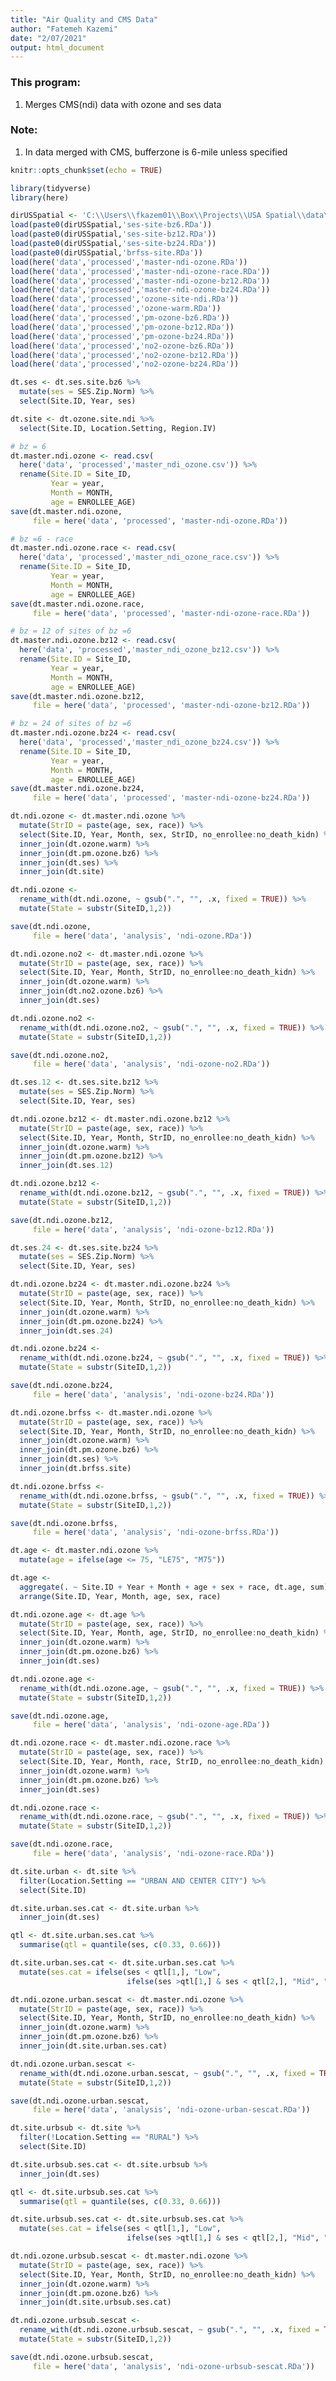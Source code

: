 ```yaml
---
title: "Air Quality and CMS Data"
author: "Fatemeh Kazemi"
date: "2/07/2021"
output: html_document
---
```

### This program:
  (1) Merges CMS(ndi) data with ozone and ses data
  
### Note:
  1. In data merged with CMS, bufferzone is 6-mile unless specified
  
```r
knitr::opts_chunk$set(echo = TRUE)
```

```r
library(tidyverse)
library(here)
```

```r
dirUSSpatial <- 'C:\\Users\\fkazem01\\Box\\Projects\\USA Spatial\\data\\processed\\'
load(paste0(dirUSSpatial,'ses-site-bz6.RDa'))
load(paste0(dirUSSpatial,'ses-site-bz12.RDa'))
load(paste0(dirUSSpatial,'ses-site-bz24.RDa'))
load(paste0(dirUSSpatial,'brfss-site.RDa'))
load(here('data','processed','master-ndi-ozone.RDa'))
load(here('data','processed','master-ndi-ozone-race.RDa'))
load(here('data','processed','master-ndi-ozone-bz12.RDa'))
load(here('data','processed','master-ndi-ozone-bz24.RDa'))
load(here('data','processed','ozone-site-ndi.RDa'))
load(here('data','processed','ozone-warm.RDa'))
load(here('data','processed','pm-ozone-bz6.RDa'))
load(here('data','processed','pm-ozone-bz12.RDa'))
load(here('data','processed','pm-ozone-bz24.RDa'))
load(here('data','processed','no2-ozone-bz6.RDa'))
load(here('data','processed','no2-ozone-bz12.RDa'))
load(here('data','processed','no2-ozone-bz24.RDa'))
```

```r
dt.ses <- dt.ses.site.bz6 %>% 
  mutate(ses = SES.Zip.Norm) %>% 
  select(Site.ID, Year, ses)

dt.site <- dt.ozone.site.ndi %>% 
  select(Site.ID, Location.Setting, Region.IV)
```

```r
# bz = 6
dt.master.ndi.ozone <- read.csv(
  here('data', 'processed','master_ndi_ozone.csv')) %>% 
  rename(Site.ID = Site_ID,
         Year = year,
         Month = MONTH,
         age = ENROLLEE_AGE)
save(dt.master.ndi.ozone, 
     file = here('data', 'processed', 'master-ndi-ozone.RDa'))

# bz =6 - race
dt.master.ndi.ozone.race <- read.csv(
  here('data', 'processed','master_ndi_ozone_race.csv')) %>%
  rename(Site.ID = Site_ID,
         Year = year,
         Month = MONTH,
         age = ENROLLEE_AGE)
save(dt.master.ndi.ozone.race, 
     file = here('data', 'processed', 'master-ndi-ozone-race.RDa'))

# bz = 12 of sites of bz =6
dt.master.ndi.ozone.bz12 <- read.csv(
  here('data', 'processed','master_ndi_ozone_bz12.csv')) %>% 
  rename(Site.ID = Site_ID,
         Year = year,
         Month = MONTH,
         age = ENROLLEE_AGE)
save(dt.master.ndi.ozone.bz12, 
     file = here('data', 'processed', 'master-ndi-ozone-bz12.RDa'))

# bz = 24 of sites of bz =6
dt.master.ndi.ozone.bz24 <- read.csv(
  here('data', 'processed','master_ndi_ozone_bz24.csv')) %>% 
  rename(Site.ID = Site_ID,
         Year = year,
         Month = MONTH,
         age = ENROLLEE_AGE)
save(dt.master.ndi.ozone.bz24, 
     file = here('data', 'processed', 'master-ndi-ozone-bz24.RDa'))
```

```r
dt.ndi.ozone <- dt.master.ndi.ozone %>% 
  mutate(StrID = paste(age, sex, race)) %>% 
  select(Site.ID, Year, Month, sex, StrID, no_enrollee:no_death_kidn) %>%  
  inner_join(dt.ozone.warm) %>% 
  inner_join(dt.pm.ozone.bz6) %>% 
  inner_join(dt.ses) %>% 
  inner_join(dt.site)

dt.ndi.ozone <-
  rename_with(dt.ndi.ozone, ~ gsub(".", "", .x, fixed = TRUE)) %>% 
  mutate(State = substr(SiteID,1,2))

save(dt.ndi.ozone, 
     file = here('data', 'analysis', 'ndi-ozone.RDa'))

dt.ndi.ozone.no2 <- dt.master.ndi.ozone %>% 
  mutate(StrID = paste(age, sex, race)) %>% 
  select(Site.ID, Year, Month, StrID, no_enrollee:no_death_kidn) %>%  
  inner_join(dt.ozone.warm) %>% 
  inner_join(dt.no2.ozone.bz6) %>% 
  inner_join(dt.ses)

dt.ndi.ozone.no2 <-
  rename_with(dt.ndi.ozone.no2, ~ gsub(".", "", .x, fixed = TRUE)) %>% 
  mutate(State = substr(SiteID,1,2))

save(dt.ndi.ozone.no2, 
     file = here('data', 'analysis', 'ndi-ozone-no2.RDa'))
```

```r
dt.ses.12 <- dt.ses.site.bz12 %>% 
  mutate(ses = SES.Zip.Norm) %>% 
  select(Site.ID, Year, ses)

dt.ndi.ozone.bz12 <- dt.master.ndi.ozone.bz12 %>% 
  mutate(StrID = paste(age, sex, race)) %>% 
  select(Site.ID, Year, Month, StrID, no_enrollee:no_death_kidn) %>%  
  inner_join(dt.ozone.warm) %>% 
  inner_join(dt.pm.ozone.bz12) %>% 
  inner_join(dt.ses.12)

dt.ndi.ozone.bz12 <-
  rename_with(dt.ndi.ozone.bz12, ~ gsub(".", "", .x, fixed = TRUE)) %>% 
  mutate(State = substr(SiteID,1,2))

save(dt.ndi.ozone.bz12, 
     file = here('data', 'analysis', 'ndi-ozone-bz12.RDa'))

dt.ses.24 <- dt.ses.site.bz24 %>% 
  mutate(ses = SES.Zip.Norm) %>% 
  select(Site.ID, Year, ses)

dt.ndi.ozone.bz24 <- dt.master.ndi.ozone.bz24 %>% 
  mutate(StrID = paste(age, sex, race)) %>% 
  select(Site.ID, Year, Month, StrID, no_enrollee:no_death_kidn) %>%  
  inner_join(dt.ozone.warm) %>% 
  inner_join(dt.pm.ozone.bz24) %>% 
  inner_join(dt.ses.24)

dt.ndi.ozone.bz24 <-
  rename_with(dt.ndi.ozone.bz24, ~ gsub(".", "", .x, fixed = TRUE)) %>% 
  mutate(State = substr(SiteID,1,2))

save(dt.ndi.ozone.bz24, 
     file = here('data', 'analysis', 'ndi-ozone-bz24.RDa'))
```

```r
dt.ndi.ozone.brfss <- dt.master.ndi.ozone %>% 
  mutate(StrID = paste(age, sex, race)) %>% 
  select(Site.ID, Year, Month, StrID, no_enrollee:no_death_kidn) %>%  
  inner_join(dt.ozone.warm) %>% 
  inner_join(dt.pm.ozone.bz6) %>% 
  inner_join(dt.ses) %>% 
  inner_join(dt.brfss.site)

dt.ndi.ozone.brfss <-
  rename_with(dt.ndi.ozone.brfss, ~ gsub(".", "", .x, fixed = TRUE)) %>% 
  mutate(State = substr(SiteID,1,2))

save(dt.ndi.ozone.brfss, 
     file = here('data', 'analysis', 'ndi-ozone-brfss.RDa'))
```

```r
dt.age <- dt.master.ndi.ozone %>%
  mutate(age = ifelse(age <= 75, "LE75", "M75"))

dt.age <- 
  aggregate(. ~ Site.ID + Year + Month + age + sex + race, dt.age, sum) %>%
  arrange(Site.ID, Year, Month, age, sex, race)

dt.ndi.ozone.age <- dt.age %>% 
  mutate(StrID = paste(age, sex, race)) %>% 
  select(Site.ID, Year, Month, age, StrID, no_enrollee:no_death_kidn) %>%  
  inner_join(dt.ozone.warm) %>% 
  inner_join(dt.pm.ozone.bz6) %>% 
  inner_join(dt.ses)

dt.ndi.ozone.age <-
  rename_with(dt.ndi.ozone.age, ~ gsub(".", "", .x, fixed = TRUE)) %>% 
  mutate(State = substr(SiteID,1,2))

save(dt.ndi.ozone.age, 
     file = here('data', 'analysis', 'ndi-ozone-age.RDa'))
```

```r
dt.ndi.ozone.race <- dt.master.ndi.ozone.race %>% 
  mutate(StrID = paste(age, sex, race)) %>% 
  select(Site.ID, Year, Month, race, StrID, no_enrollee:no_death_kidn) %>%  
  inner_join(dt.ozone.warm) %>% 
  inner_join(dt.pm.ozone.bz6) %>% 
  inner_join(dt.ses)

dt.ndi.ozone.race <-
  rename_with(dt.ndi.ozone.race, ~ gsub(".", "", .x, fixed = TRUE)) %>% 
  mutate(State = substr(SiteID,1,2))

save(dt.ndi.ozone.race, 
     file = here('data', 'analysis', 'ndi-ozone-race.RDa')) 

```

```r
dt.site.urban <- dt.site %>% 
  filter(Location.Setting == "URBAN AND CENTER CITY") %>% 
  select(Site.ID)

dt.site.urban.ses.cat <- dt.site.urban %>% 
  inner_join(dt.ses)

qtl <- dt.site.urban.ses.cat %>% 
  summarise(qtl = quantile(ses, c(0.33, 0.66)))

dt.site.urban.ses.cat <- dt.site.urban.ses.cat %>% 
  mutate(ses.cat = ifelse(ses < qtl[1,], "Low",
                          ifelse(ses >qtl[1,] & ses < qtl[2,], "Mid", "High")))

dt.ndi.ozone.urban.sescat <- dt.master.ndi.ozone %>% 
  mutate(StrID = paste(age, sex, race)) %>% 
  select(Site.ID, Year, Month, StrID, no_enrollee:no_death_kidn) %>%  
  inner_join(dt.ozone.warm) %>% 
  inner_join(dt.pm.ozone.bz6) %>% 
  inner_join(dt.site.urban.ses.cat)

dt.ndi.ozone.urban.sescat <-
  rename_with(dt.ndi.ozone.urban.sescat, ~ gsub(".", "", .x, fixed = TRUE)) %>% 
  mutate(State = substr(SiteID,1,2))

save(dt.ndi.ozone.urban.sescat, 
     file = here('data', 'analysis', 'ndi-ozone-urban-sescat.RDa'))
```

```r
dt.site.urbsub <- dt.site %>% 
  filter(!Location.Setting == "RURAL") %>% 
  select(Site.ID)

dt.site.urbsub.ses.cat <- dt.site.urbsub %>% 
  inner_join(dt.ses)

qtl <- dt.site.urbsub.ses.cat %>% 
  summarise(qtl = quantile(ses, c(0.33, 0.66)))

dt.site.urbsub.ses.cat <- dt.site.urbsub.ses.cat %>% 
  mutate(ses.cat = ifelse(ses < qtl[1,], "Low",
                          ifelse(ses >qtl[1,] & ses < qtl[2,], "Mid", "High")))

dt.ndi.ozone.urbsub.sescat <- dt.master.ndi.ozone %>% 
  mutate(StrID = paste(age, sex, race)) %>% 
  select(Site.ID, Year, Month, StrID, no_enrollee:no_death_kidn) %>%  
  inner_join(dt.ozone.warm) %>% 
  inner_join(dt.pm.ozone.bz6) %>% 
  inner_join(dt.site.urbsub.ses.cat)

dt.ndi.ozone.urbsub.sescat <-
  rename_with(dt.ndi.ozone.urbsub.sescat, ~ gsub(".", "", .x, fixed = TRUE)) %>% 
  mutate(State = substr(SiteID,1,2))

save(dt.ndi.ozone.urbsub.sescat, 
     file = here('data', 'analysis', 'ndi-ozone-urbsub-sescat.RDa'))
```

